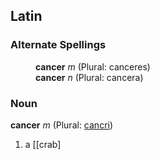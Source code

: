 ==Latin==
===Alternate Spellings===
:'''cancer''' ''m'' (Plural: canceres)
:'''cancer''' ''n'' (Plural: cancera)
===Noun===
'''cancer''' ''m'' (Plural: [[cancri]])

#a [[crab]